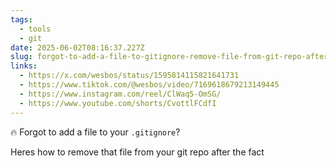 ```yaml
---
tags:
  - tools
  - git
date: 2025-06-02T08:16:37.227Z
slug: forgot-to-add-a-file-to-gitignore-remove-file-from-git-repo-afterwards
links:
  - https://x.com/wesbos/status/1595814115821641731
  - https://www.tiktok.com/@wesbos/video/7169618679213149445
  - https://www.instagram.com/reel/ClWaq5-OmSG/
  - https://www.youtube.com/shorts/CvottlFCdfI
---
```


🔥 Forgot to add a file to your `.gitignore`? 

Heres how to remove that file from your git repo after the fact
